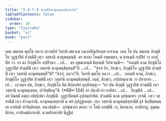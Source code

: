 ```yaml
---
title: "2.4.7.9 ปวตฺตินีนานุพนฺธนสิกฺขาปท"
tableOfContents: false
sidebar:
  order: 10
type: "tipitaka"
basket: "vi"
book: "paci"
---
```



<DynamicBreadcrumb />

<Division number="1111" book="paci">

<Paragraph number="3278" book="paci">
เตน สมเยน พุทฺโธ ภควา สาวตฺถิยํ วิหรติ เชตวเน อนาถปิณฺฑิกสฺส อาราเม. เตน โข ปน สมเยน ภิกฺขุนิโย วุฏฺฐาปิตํ ปวตฺตินิํ เทฺว วสฺสานิ นานุพนฺธนฺติ. ตา พาลา โหนฺติ อพฺยตฺตา; น ชานนฺติ กปฺปิยํ วา อกปฺปิยํ วา.
</Paragraph>

<Paragraph number="3279" book="paci">
ยา ตา ภิกฺขุนิโย อปฺปิจฺฉา …เป…  ตา อุชฺฌายนฺติ ขิยฺยนฺติ วิปาเจนฺติ—  “กถญฺหิ นาม ภิกฺขุนิโย วุฏฺฐาปิตํ ปวตฺตินิํ เทฺว วสฺสานิ นานุพนฺธิสฺสนฺตี”ติ …เป…  “สจฺจํ กิร, ภิกฺขเว, ภิกฺขุนิโย วุฏฺฐาปิตํ ปวตฺตินิํ เทฺว วสฺสานิ นานุพนฺธนฺตี”ติ? “สจฺจํ, ภควา”ติ. วิครหิ พุทฺโธ ภควา …เป…  กถญฺหิ นาม, ภิกฺขเว, ภิกฺขุนิโย วุฏฺฐาปิตํ ปวตฺตินิํ เทฺว วสฺสานิ นานุพนฺธิสฺสนฺติ. เนตํ, ภิกฺขเว, อปฺปสนฺนานํ วา ปสาทาย …เป…  เอวญฺจ ปน, ภิกฺขเว, ภิกฺขุนิโย อิมํ สิกฺขาปทํ อุทฺทิสนฺตุ—
</Paragraph>

</Division>
<Division number="1112" book="paci">

<Paragraph number="3280" book="paci">
<Emphasis>“ยา ปน ภิกฺขุนี วุฏฺฐาปิตํ ปวตฺตินิํ เทฺว วสฺสานิ นานุพนฺเธยฺย, ปาจิตฺติยนฺ”</Emphasis>ติ. (*69*:<Emphasis>124</Emphasis>)
</Paragraph>

</Division>
<Division number="1113" book="paci">

<Paragraph number="3281" book="paci">
<Emphasis>ยา ปนา</Emphasis>ติ ยา ยาทิสา …เป…  <Emphasis>ภิกฺขุนี</Emphasis>ติ …เป…  อยํ อิมสฺมิํ อตฺเถ อธิปฺเปตา ภิกฺขุนีติ.
</Paragraph>

<Paragraph number="3282" book="paci">
<Emphasis>วุฏฺฐาปิตนฺ</Emphasis>ติ อุปสมฺปาทิตํ. <Emphasis>ปวตฺตินี</Emphasis> นาม อุปชฺฌายา วุจฺจติ. <Emphasis>เทฺว วสฺสานี</Emphasis>ติ เทฺว สํวจฺฉรานิ. <Emphasis>นานุพนฺเธยฺยา</Emphasis>ติ น สยํ อุปฏฺฐเหยฺย. เทฺว วสฺสานิ นานุพนฺธิสฺสามีติ ธุรํ นิกฺขิตฺตมตฺเต อาปตฺติ ปาจิตฺติยสฺส.
</Paragraph>

</Division>
<Division number="1114" book="paci">

<Paragraph number="3283" book="paci">
อนาปตฺติ—  อุปชฺฌายา พาลา วา โหติ อลชฺชินี วา, คิลานาย, อาปทาสุ, อุมฺมตฺติกาย, อาทิกมฺมิกายาติ.

</Paragraph>
</Division>

<Paragraph number="3284" type="center" book="paci">
นวมสิกฺขาปทํ นิฏฺฐิตํ.
</Paragraph>
